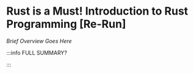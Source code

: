 # Rust is a Must! Introduction to Rust Programming [Re-Run]

_Brief Overview Goes Here_


<DocCardList />

:::info FULL SUMMARY?

<QuestButton
  text="Go To Campaign Page"
  link="https://app.stackup.dev/campaign_page/rust-is-a-must-introduction-to-rust-programming-[re-run]-"
/>

:::
